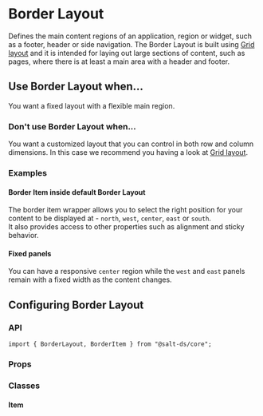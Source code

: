 
<Meta of={BorderLayoutStories} />

# Border Layout

Defines the main content regions of an application, region or widget, such as a footer, header or side navigation.
The Border Layout is built using [Grid layout](?path=/docs/documentation-core-layout-grid-layout--page) and it is intended for laying out large sections of content, such as pages, where there is at least a main area with a header and footer.

<Canvas>
  <Story of={BorderLayoutStories.AllPanels} />
</Canvas>

## Use Border Layout when...

You want a fixed layout with a flexible main region.

### Don't use Border Layout when...

You want a customized layout that you can control in both row and column dimensions. In this case we recommend you having a look at [Grid layout](?path=/docs/documentation-core-layout-grid-layout--page).

### Examples

#### Border Item inside default Border Layout

The border item wrapper allows you to select the right position for your content to be displayed at - `north`, `west`, `center`, `east` or `south`.  
It also provides access to other properties such as alignment and sticky behavior.

<Canvas>
  <Story of={BorderItemStories.BorderItemWrapper} meta={BorderItemStories} />
</Canvas>

#### Fixed panels

You can have a responsive `center` region while the `west` and `east` panels remain with a fixed width as the content changes.

<Canvas>
  <Story of={BorderLayoutStories.FixedPanels} />
</Canvas>

## Configuring Border Layout

### API

```
import { BorderLayout, BorderItem } from "@salt-ds/core";
```

### Props

<ArgsTable of={BorderLayout} />

### Classes

#### Item

<CSSClassTable of={BorderItem} />

<HelpAndSupport />
